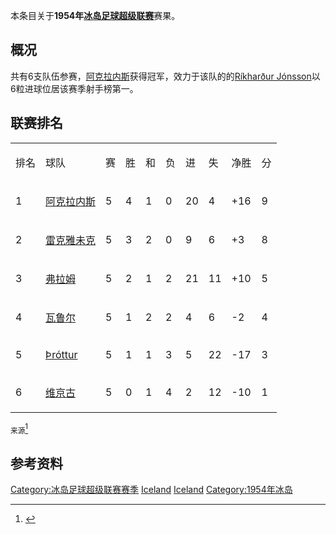 本条目关于'''1954年[[冰岛足球超级联赛|冰岛足球超级联赛]]'''赛果。

== 概况 ==
共有6支队伍参赛，[[阿克拉内斯竞技俱乐部|阿克拉内斯]]获得冠军，效力于该队的的[[Ríkharður_Jónsson|Ríkharður Jónsson]]以6粒进球位居该赛季射手榜第一。

== 联赛排名 ==
{| class="wikitable" style="text-align: center;"
|排名||球队||赛||胜||和||负||进||失||净胜||分
|-
|1||[[阿克拉内斯竞技俱乐部|阿克拉内斯]]||5||4||1||0||20||4||+16||9
|-
|2||[[雷克雅未克足球俱乐部|雷克雅未克]]||5||3||2||0||9||6||+3||8
|-
|3||[[弗拉姆足球俱乐部|弗拉姆]]||5||2||1||2||21||11||+10||5
|-
|4||[[瓦鲁尔足球俱乐部|瓦鲁尔]]||5||1||2||2||4||6||-2||4
|-
|5||[[Knattspyrnufélagið_Þróttur|Þróttur]]||5||1||1||3||5||22||-17||3
|-
|6||[[维京古雷克雅维克足球会|维京古]]||5||0||1||4||2||12||-10||1
|}
<small>来源</small><ref>{{cite web | url = http://www.rsssf.com/tablesi/ijshist.html | title = Iceland Final League Tables 1912-1998 | accessdate = 2012-05-25 | language = en | archive-date = 2019-12-25 | archive-url = https://web.archive.org/web/20191225230011/http://rsssf.com/tablesi/ijshist.html | dead-url = no }}</ref>
== 参考资料 ==
{{reflist}}
{{冰岛足球超级联赛赛季}}
{{1953–54 in European football (UEFA)}}
{{1954–55 in European football (UEFA)}}

[[Category:冰岛足球超级联赛赛季|Category:冰岛足球超级联赛赛季]]
[[Category:1954年至1955年本土足球联赛|Iceland]] 
[[Category:1953年至1954年本土足球联赛|Iceland]] 
[[Category:1954年冰岛|Category:1954年冰岛]]